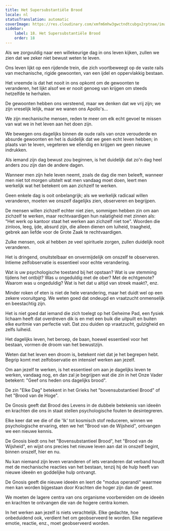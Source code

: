 ```yaml
---
title: Het Supersubstantiële Brood
locale: nl
statusTranslation: automatic
coverImage: https://res.cloudinary.com/xmfm6mhw3gwctndtcubgx2rptnae/image/upload/v1740468922/small_cover_tratado_de_psicologia_revolucionaria_a4c0dca4e0.webp
sidebar:
    label: 18. Het Supersubstantiële Brood
    order: 18
---
```

Als we zorgvuldig naar een willekeurige dag in ons leven kijken, zullen we zien dat we zeker niet bewust weten te leven.

Ons leven lijkt op een rijdende trein, die zich voortbeweegt op de vaste rails van mechanische, rigide gewoonten, van een ijdel en oppervlakkig bestaan.

Het vreemde is dat het nooit in ons opkomt om de gewoonten te veranderen, het lijkt alsof we er nooit genoeg van krijgen om steeds hetzelfde te herhalen.

De gewoonten hebben ons versteend, maar we denken dat we vrij zijn; we zijn vreselijk lelijk, maar we wanen ons Apollo's...

We zijn mechanische mensen, reden te meer om elk echt gevoel te missen van wat we in het leven aan het doen zijn.

We bewegen ons dagelijks binnen de oude rails van onze verouderde en absurde gewoonten en het is duidelijk dat we geen echt leven hebben; in plaats van te leven, vegeteren we ellendig en krijgen we geen nieuwe indrukken.

Als iemand zijn dag bewust zou beginnen, is het duidelijk dat zo'n dag heel anders zou zijn dan de andere dagen.

Wanneer men zijn hele leven neemt, zoals de dag die men beleeft, wanneer men niet tot morgen uitstelt wat men vandaag moet doen, leert men werkelijk wat het betekent om aan zichzelf te werken.

Geen enkele dag is ooit onbelangrijk; als we werkelijk radicaal willen veranderen, moeten we onszelf dagelijks zien, observeren en begrijpen.

De mensen willen zichzelf echter niet zien, sommigen hebben zin om aan zichzelf te werken, maar rechtvaardigen hun nalatigheid met zinnen als: "Het werk op kantoor staat het werken aan zichzelf niet toe". Woorden die zinloos, leeg, ijde, absurd zijn, die alleen dienen om luiheid, traagheid, gebrek aan liefde voor de Grote Zaak te rechtvaardigen.

Zulke mensen, ook al hebben ze veel spirituele zorgen, zullen duidelijk nooit veranderen.

Het is dringend, onuitstelbaar en onvermijdelijk om onszelf te observeren. Intieme zelfobservatie is essentieel voor echte verandering.

Wat is uw psychologische toestand bij het opstaan? Wat is uw stemming tijdens het ontbijt? Was u ongeduldig met de ober? Met de echtgenote? Waarom was u ongeduldig? Wat is het dat u altijd van streek maakt?, enz.

Minder roken of eten is niet de hele verandering, maar het duidt wel op een zekere vooruitgang. We weten goed dat ondeugd en vraatzucht onmenselijk en beestachtig zijn.

Het is niet goed dat iemand die zich toelegt op het Geheime Pad, een fysiek lichaam heeft dat overdreven dik is en met een buik die uitpuilt en buiten elke euritmie van perfectie valt. Dat zou duiden op vraatzucht, gulzigheid en zelfs luiheid.

Het dagelijks leven, het beroep, de baan, hoewel essentieel voor het bestaan, vormen de droom van het bewustzijn.

Weten dat het leven een droom is, betekent niet dat je het begrepen hebt. Begrip komt met zelfobservatie en intensief werken aan jezelf.

Om aan jezelf te werken, is het essentieel om aan je dagelijks leven te werken, vandaag nog, en dan zal je begrijpen wat die zin in het Onze Vader betekent: "Geef ons heden ons dagelijks brood".

De zin "Elke Dag" betekent in het Grieks het "bovensubstantieel Brood" of het "Brood van de Hoge".

De Gnosis geeft dat Brood des Levens in de dubbele betekenis van ideeën en krachten die ons in staat stellen psychologische fouten te desintegreren.

Elke keer dat we die of die 'Ik' tot kosmisch stof reduceren, winnen we psychologische ervaring, eten we het "Brood van de Wijsheid", ontvangen we een nieuwe kennis.

De Gnosis biedt ons het "Bovensubstantieel Brood", het "Brood van de Wijsheid", en wijst ons precies het nieuwe leven aan dat in onszelf begint, binnen onszelf, hier en nu.

Nu kan niemand zijn leven veranderen of iets veranderen dat verband houdt met de mechanische reacties van het bestaan, tenzij hij de hulp heeft van nieuwe ideeën en goddelijke hulp ontvangt.

De Gnosis geeft die nieuwe ideeën en leert de "modus operandi" waarmee men kan worden bijgestaan door Krachten die hoger zijn dan de geest.

We moeten de lagere centra van ons organisme voorbereiden om de ideeën en krachten te ontvangen die van de hogere centra komen.

In het werken aan jezelf is niets verachtelijk. Elke gedachte, hoe onbeduidend ook, verdient het om geobserveerd te worden. Elke negatieve emotie, reactie, enz., moet geobserveerd worden.

